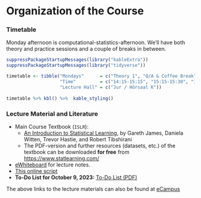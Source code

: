 # Organization of the Course {-}

### Timetable {-}

Monday afternoon is computational-statistics-afternoon. We'll have both theory and practice sessions and a couple of breaks in between. 

```r
suppressPackageStartupMessages(library("kableExtra"))
suppressPackageStartupMessages(library("tidyverse"))

timetable <- tibble("Mondays"      = c("Theory 1", "Q/A & Coffee Break", "Theory 2", "Q/A & Coffee Break", "Practice"),
                    "Time"         = c("14:15-15:15", "15:15-15:30", "15:30-16:30", "16:30-17:00", "17:00-17:45"),
                    "Lecture Hall" = c("Jur / Hörsaal K"))
           
timetable %>% kbl() %>%  kable_styling()
```


### Lecture Material and Literature {-}


* Main Course Textbook (`ISLR`): 
  * [An Introduction to Statistical Learning](https://www.statlearning.com/), by Gareth James, Daniela Witten, Trevor Hastie, and Robert Tibshirani
  * The PDF-version and further resources (datasets, etc.) of the textbook can be downloaded **for free** from [https://www.statlearning.com/](https://www.statlearning.com/)

* [eWhiteboard](https://www.dropbox.com/scl/fi/0znpwx8z5dllu0lecvgar/eWhiteboard_CompStat_BSc.pdf?rlkey=tcyypiqo357lhy8slj76om6td&dl=0) for lecture notes.
* [This online script](https://www.dliebl.com/computational-statistics-script-BSc/)
* **To-Do List for October 9, 2023:** [To-Do List (PDF)](ToDo_List_4_Students.pdf)

The above links to the lecture materials can also be found at [eCampus](https://ecampus.uni-bonn.de/goto_ecampus_crs_2700628.html)


<!-- ### Communication {-}

* You can use the Zulip-Chat [CompStat (B.Sc.)](https://ifs-bonn.zulipchat.com/join/bfmraxkf5rosbd5h3lrfa2jo/) to post questions, share codes, etc. Happy sharing and discussing!  -->



<!-- ### Further Material

The following resources are not directly used in our course, but you may find them useful nevertheless:

* [`R` Labs using `Tidymodels`](https://emilhvitfeldt.github.io/ISLR-tidymodels-labs/index.html)

* [Slides, Datasets, R-Scripts, etc](https://www.statlearning.com/resources-second-edition)

* [Slides and Videos (1st edition of the course textbook)](https://www.dataschool.io/15-hours-of-expert-machine-learning-videos/)
 -->


